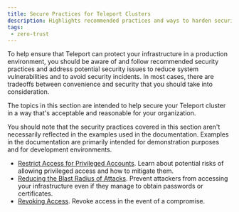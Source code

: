 ```yaml
---
title: Secure Practices for Teleport Clusters
description: Highlights recommended practices and ways to harden security for your Teleport cluster.
tags:
 - zero-trust
---
```


To help ensure that Teleport can protect your infrastructure in a production environment, you should 
be aware of and follow recommended security practices and address potential security issues to reduce 
system vulnerabilities and to avoid security incidents. In most cases, there are tradeoffs between 
convenience and security that you should take into consideration.

The topics in this section are intended to help secure your Teleport cluster in a way that's acceptable and 
reasonable for your organization.

You should note that the security practices covered in this section aren't necessarily reflected in the 
examples used in the documentation. Examples in the documentation are primarily intended for demonstration 
purposes and for development environments.

- [Restrict Access for Privileged Accounts](restrict-privileges.mdx). Learn about potential 
   risks of allowing privileged access and how to mitigate them.
- [Reducing the Blast Radius of Attacks](reduce-blast-radius.mdx).
  Prevent attackers from accessing your infrastructure even if they manage to
  obtain passwords or certificates.
- [Revoking Access](revoking-access.mdx). Revoke access in the event
  of a compromise.
